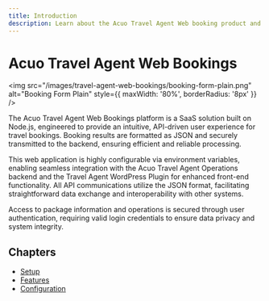 ```yaml
---
title: Introduction
description: Learn about the Acuo Travel Agent Web booking product and its features.
---
```



# Acuo Travel Agent Web Bookings

<img src="/images/travel-agent-web-bookings/booking-form-plain.png" alt="Booking Form Plain" style={{ maxWidth: '80%', borderRadius: '8px' }} />


The Acuo Travel Agent Web Bookings platform is a SaaS solution built on Node.js, engineered to provide an intuitive, API-driven user experience for travel bookings. Booking results are formatted as JSON and securely transmitted to the backend, ensuring efficient and reliable processing.

This web application is highly configurable via environment variables, enabling seamless integration with the Acuo Travel Agent Operations backend and the Travel Agent WordPress Plugin for enhanced front-end functionality. All API communications utilize the JSON format, facilitating straightforward data exchange and interoperability with other systems.

Access to package information and operations is secured through user authentication, requiring valid login credentials to ensure data privacy and system integrity.

## Chapters

- [Setup](./travel-agent-web-bookings/setup)
- [Features](./travel-agent-web-bookings/features)
- [Configuration](./travel-agent-web-bookings/configuration)
